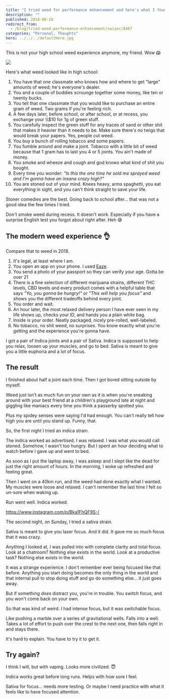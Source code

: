 ```yaml
---
title: "I tried weed for performance enhancement and here's what I found"
description: ""
published: 2018-06-28
redirect_from:
  - /blog/tried-weed-performance-enhancement/swizec/8487
categories: "Personal, Thoughts"
hero: ../../../defaultHero.jpg
---
```


This is not your high school weed experience anymore, my friend. Wow 😱

![](https://swizec.com/blog/wp-content/uploads/2018/06/Image-from-iOS-1024x768.jpg)

Here's what weed looked like in high school:

1.  You have that one classmate who knows how and where to get "large" amounts of weed; he's everyone's dealer.
2.  You and a couple of buddies scrounge together some money, like ten or twenty bucks.
3.  You tell that one classmate that you would like to purchase an entire gram of weed. Two grams if you're feeling rich.
4.  A few days later, before school, or after school, or at recess, you exchange your \\\\\$10 for 1g of green stuff.
5.  You carefully inspect the green stuff for any traces of sand or other shit that makes it heavier than it needs to be. Make sure there's no twigs that would break your papers. Yes, people cut weed.
6.  You buy a bunch of rolling tobacco and some papers.
7.  You fumble around and make a joint. Tobacco with a little bit of weed because that 1 gram has to last you 4 or 5 joints. You ain't made of money.
8.  You smoke and wheeze and cough and god knows what kind of shit you bought.
9.  Every time you wonder: _"Is this the one time he sold me sprayed weed and I'm gonna have an insane crazy high?"_
10. You are stoned out of your mind. Knees heavy, arms spaghetti, you eat everything in sight, and you can't think straight to save your life.

Stoner comedies are the best. Going back to school after… that was not a good idea the few times I tried.

Don't smoke weed during recess. It doesn't work. Especially if you have a surprise English test you forgot about right after. Heh 😅

## The modern weed experience 👌

Compare that to weed in 2018.

1.  It's legal, at least where I am.
2.  You open an app on your phone. I used [Eaze](https://www.eaze.com/menu).
3.  You send a photo of your passport so they can verify your age. Gotta be over 21
4.  There is a fine selection of different marijuana strains, different THC levels, CBD levels and every product comes with a helpful table that says _"Yo, you gonna be hungry!"_ or _"This will help you focus"_ and shows you the different tradeoffs behind every joint.
5.  You order and wait.
6.  An hour later, the most relaxed delivery person I have ever seen in my life shows up, checks your ID, and hands you a plain white bag.
7.  Inside is your order. Neatly packaged, nicely pre-rolled, well-labeled.
8.  No tobacco, no shit weed, no surprises. You know exactly what you're getting and the experience you're gonna have.

I got a pair of Indica joints and a pair of Sativa. Indica is supposed to help you relax, loosen up your muscles, and go to bed. Sativa is meant to give you a little euphoria and a lot of focus.

## The result

I finished about half a joint each time. Then I got bored sitting outside by myself.

Weed just isn't as much fun on your own as it is when you're sneaking around with your best friend at a children's playground late at night and giggling like maniacs every time you think a passerby spotted you.

Plus my spidey senses were saying I'd had enough. You can't really tell how high you are until you stand up. Funny, that.

So, the first night I tried an indica strain.

The indica worked as advertised. I was relaxed. I was what you would call stoned. Somehow, I wasn't too hungry. But I spent an hour deciding what to watch before I gave up and went to bed.

As soon as I put the laptop away, I was asleep and I slept like the dead for just the right amount of hours. In the morning, I woke up refreshed and feeling great.

Then I went on a 40km run, and the weed had done exactly what I wanted. My muscles were loose and relaxed. I can't remember the last time I felt so un-sore when waking up.

Run went well. Indica worked.

https://www.instagram.com/p/Bka1FhQF9S-/

The second night, on Sunday, I tried a sativa strain.

Sativa is meant to give you laser focus. And it did. It gave me so much focus that it was crazy.

Anything I looked at, I was pulled into with complete clarity and total focus. Look at a chatroom? Nothing else exists in the world. Look at a productive task? Nothing else exists in the world.

It was a strange experience. I don't remember ever being focused like that before. Anything you start doing becomes the only thing in the world and that internal pull to stop doing stuff and go do something else… it just goes away.

But if something _does_ distract you, you're in trouble. You switch focus, and you won't come back on your own.

So that was kind of weird. I had intense focus, but it was switchable focus.

Like pushing a marble over a series of gravitational wells. Falls into a well. Takes a lot of effort to push over the crest to the next one, then falls right in and stays there.

It's hard to explain. You have to try it to get it.

## Try again?

I think I will, but with vaping. Looks more civilized. 😇

Indica works great before long runs. Helps with how sore I feel.

Sativa for focus… needs more testing. Or maybe I need practice with what it feels like to have focused attention.
